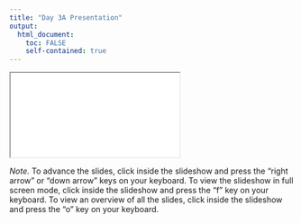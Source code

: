 ```yaml
---
title: "Day 3A Presentation"
output: 
  html_document:
    toc: FALSE
    self-contained: true
---
```


<iframe class="slide-deck" src="slides/slides_3a.html" title="Day 3A Presentation"></iframe>

*Note.* To advance the slides, click inside the slideshow and press the "right arrow" or "down arrow" keys on your keyboard. To view the slideshow in full screen mode, click inside the slideshow and press the "f" key on your keyboard. To view an overview of all the slides, click inside the slideshow and press the "o" key on your keyboard.
